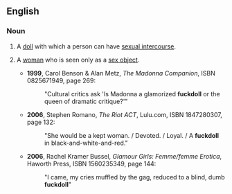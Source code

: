 ==English==

===Noun===
{{en-noun}}
# {{slang|vulgar}} A [[doll]] with which a person can have [[sexual intercourse]]. 
# {{slang|vulgar|derogatory}} A [[woman]] who is seen only as a [[sex object]]. 
#*'''1999''',  Carol Benson & Alan Metz, ''The Madonna Companion'', ISBN 0825671949, page 269:
#*:"Cultural critics ask 'Is Madonna a glamorized '''fuckdoll''' or the queen of dramatic critique?'"
#*'''2006''', Stephen Romano, ''The Riot ACT'', Lulu.com, ISBN 1847280307, page 132:
#*:"She would be a kept woman. / Devoted. / Loyal. / A '''fuckdoll''' in black-and-white-and-red."
#*'''2006''', Rachel Kramer Bussel, ''Glamour Girls: Femme/femme Erotica'', Haworth Press, ISBN 1560235349, page 144:
#*:"I came, my cries muffled by the gag, reduced to a blind, dumb '''fuckdoll'''"